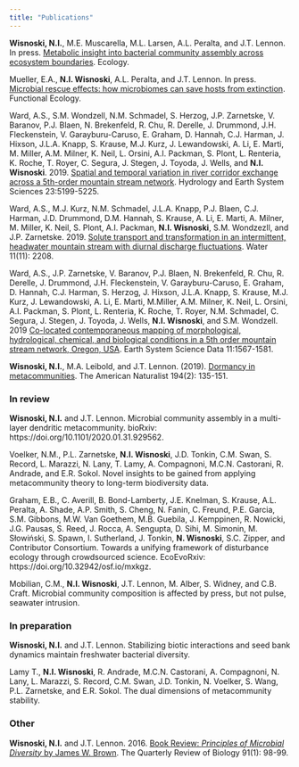```yaml
---
title: "Publications"
---
```


**Wisnoski, N.I.**, M.E. Muscarella, M.L. Larsen, A.L. Peralta, and J.T. Lennon. In press. [Metabolic insight into bacterial community assembly across ecosystem boundaries](https://doi.org/10.1002/ecy.2968). Ecology.


Mueller, E.A., **N.I. Wisnoski**, A.L. Peralta, and J.T. Lennon. In press. [Microbial rescue effects: how microbiomes can save hosts from extinction](https://doi.org/10.1111/1365-2435.13493). Functional Ecology.

Ward, A.S., S.M. Wondzell, N.M. Schmadel, S. Herzog, J.P. Zarnetske, V. Baranov, P.J. Blaen, N. Brekenfeld, R. Chu, R. Derelle, J. Drummond, J.H. Fleckenstein, V. Garayburu-Caruso, E. Graham, D. Hannah, C.J. Harman, J. Hixson, J.L.A. Knapp, S. Krause, M.J. Kurz, J. Lewandowski, A. Li, E. Marti, M. Miller, A.M. Milner, K. Neil, L. Orsini, A.I. Packman, S. Plont, L. Renteria, K. Roche, T. Royer, C. Segura, J. Stegen, J. Toyoda, J. Wells, and **N.I. Wisnoski**. 2019. [Spatial and temporal variation in river corridor exchange across a 5th-order mountain stream network](https://doi.org/10.5194/hess-23-5199-2019). Hydrology and Earth System Sciences 23:5199-5225.

Ward, A.S., M.J. Kurz, N.M. Schmadel, J.L.A. Knapp, P.J. Blaen, C.J. Harman, J.D. Drummond, D.M. Hannah, S. Krause, A. Li, E. Marti, A. Milner, M. Miller, K. Neil, S. Plont, A.I. Packman, **N.I. Wisnoski**, S.M. Wondzezll, and J.P. Zarnetske. 2019. [Solute transport and transformation in an intermittent, headwater mountain stream with diurnal discharge fluctuations](https://doi.org/10.3390/w11112208). Water 11(11): 2208.

Ward, A.S., J.P. Zarnetske, V. Baranov, P.J. Blaen, N. Brekenfeld, R. Chu, R. Derelle, J. Drummond, J.H. Fleckenstein, V. Garayburu-Caruso, E. Graham, D. Hannah, C.J. Harman, S. Herzog, J. Hixson, J.L.A. Knapp, S. Krause, M.J. Kurz, J. Lewandowski, A. Li, E. Marti, M.Miller, A.M. Milner, K. Neil, L. Orsini, A.I. Packman, S. Plont, L. Renteria, K. Roche, T. Royer, N.M. Schmadel, C. Segura, J. Stegen, J. Toyoda, J. Wells, **N.I. Wisnoski**, and S.M. Wondzell. 2019 [Co-located contemporaneous mapping of morphological, hydrological, chemical, and biological conditions in a 5th order mountain stream network, Oregon, USA](https://doi.org/10.5194/essd-11-1567-2019). Earth System Science Data 11:1567-1581.

**Wisnoski, N.I.**, M.A. Leibold, and J.T. Lennon. (2019). [Dormancy in metacommunities](https://doi.org/10.1086/704168). The American Naturalist 194(2): 135-151.

  
### In review
**Wisnoski, N.I.** and J.T. Lennon. Microbial community assembly in a multi-layer dendritic metacommunity. bioRxiv: https://doi.org/10.1101/2020.01.31.929562.

Voelker, N.M., P.L. Zarnetske, **N.I. Wisnoski**, J.D. Tonkin, C.M. Swan, S. Record, L. Marazzi, N. Lany, T. Lamy, A. Compagnoni, M.C.N. Castorani, R. Andrade, and E.R. Sokol. Novel insights to be gained from applying metacommunity theory to long-term biodiversity data.

Graham, E.B., C. Averill, B. Bond-Lamberty, J.E. Knelman, S. Krause, A.L. Peralta, A. Shade, A.P. Smith, S. Cheng, N. Fanin, C. Freund, P.E. Garcia, S.M. Gibbons, M.W. Van Goethem, M.B. Guebila, J. Kemppinen, R. Nowicki, J.G. Pausas, S. Reed, J. Rocca, A. Sengupta, D. Sihi, M. Simonin, M. Słowiński, S. Spawn, I. Sutherland, J. Tonkin, **N. Wisnoski**, S.C. Zipper, and Contributor Consortium. Towards a unifying framework of disturbance ecology through crowdsourced science. EcoEvoRxiv: https://doi.org/10.32942/osf.io/mxkgz.

Mobilian, C.M., **N.I. Wisnoski**, J.T. Lennon, M. Alber, S. Widney, and C.B. Craft. Microbial community composition is affected by press, but not pulse, seawater intrusion.
  
### In preparation

**Wisnoski, N.I.** and J.T. Lennon. Stabilizing biotic interactions and seed bank dynamics maintain freshwater bacterial diversity.

Lamy T., **N.I. Wisnoski**, R. Andrade, M.C.N. Castorani, A. Compagnoni, N. Lany, L. Marazzi, S. Record, C.M. Swan, J.D. Tonkin, N. Voelker, S. Wang, P.L. Zarnetske, and E.R. Sokol. The dual dimensions of metacommunity stability.


### Other
**Wisnoski, N.I.** and J.T. Lennon. 2016. [Book Review: _Principles of Microbial Diversity_ by James W. Brown](https://doi.org/10.1086/685351). The Quarterly Review of Biology 91(1): 98-99.